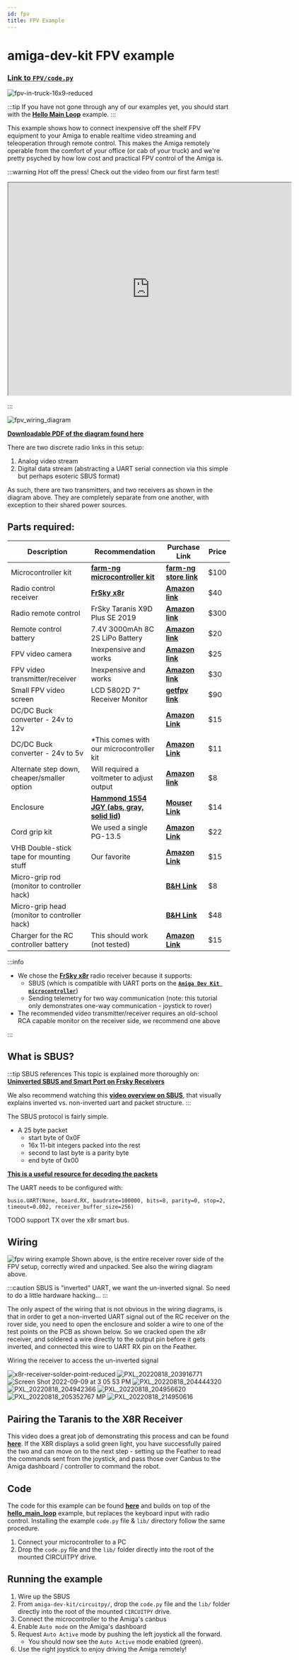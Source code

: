 ```yaml
---
id: fpv
title: FPV Example
---
```

# amiga-dev-kit FPV example

### [Link to `FPV/code.py`](https://github.com/farm-ng/amiga-dev-kit/blob/main/circuitpy/examples/FPV/code.py)


![fpv-in-truck-16x9-reduced](https://user-images.githubusercontent.com/11846963/185976329-c65208e1-a42a-436f-a191-9dcc57ecb354.jpg)

:::tip
If you have not gone through any of our examples yet, you should start with the [**Hello Main Loop**](./../hello_main_loop/) example.
:::

This example shows how to connect inexpensive off the shelf FPV equipment to your Amiga to enable realtime video streaming and teleoperation through remote control.
This makes the Amiga remotely operable from the comfort of your office (or cab of your truck) and we're pretty psyched by how low cost and practical FPV control of the Amiga is.

:::warning Hot off the press!
Check out the video from our first farm test!
<p align="center">
<iframe allowfullscreen="True" width="640" height="480" src="https://www.youtube.com/embed/tN20_CspsyU"></iframe>
</p>
:::

![fpv_wiring_diagram](https://user-images.githubusercontent.com/11846963/189413919-56a2f380-289e-4205-bcb4-e31cba84bda4.png)

[**Downloadable PDF of the diagram found here**](https://github.com/farm-ng/amiga-dev-kit/files/9537718/fpv_wiring_diagram.pdf)

There are two discrete radio links in this setup:
  1. Analog video stream
  2. Digital data stream (abstracting a UART serial connection via this simple but perhaps esoteric SBUS format)

As such, there are two transmitters, and two receivers as shown in the diagram above.  They are completely separate from one another, with exception to their shared power sources.


[//]: # (Wiring diagram https://lucid.app/lucidchart/7255e46a-d128-421e-9bc1-2329d3f280fa/edit?viewport_loc=285%2C-61%2C1837%2C2040%2C0_0&invitationId=inv_f69a2688-850c-4d8f-bfdb-c38752df5303#)



<!-- - Blog post about the project : -->

[//]: # (TODO - Add link to setting up the Feather with our recommended firmware)


## Parts required:
| Description                                  | Recommendation                                                                 | Purchase Link                                                                                                                                                                                                                                                                                                                                                                                                                                                                                                                        | Price |
| -------------------------------------------- | ------------------------------------------------------------------------------ | ------------------------------------------------------------------------------------------------------------------------------------------------------------------------------------------------------------------------------------------------------------------------------------------------------------------------------------------------------------------------------------------------------------------------------------------------------------------------------------------------------------------------------------ | ----- |
| Microcontroller kit                          | [**farm-ng microcontroller kit**](./../../mcu_kit/)                                | [**farm-ng store link**](https://farm-ng.com/products/microcontroller-kit)                                                                                                                                                                                                                                                                                                                                                                                                                                                               | $100  |
| Radio control receiver                       | [**FrSky x8r**](https://www.frsky-rc.com/product/x8r/)                             | [**Amazon link**](https://www.amazon.com/dp/B00RCAHHFM)                                                                                                                                                                                                                                                                                                                                                                                                                                                                                  | $40   |
| Radio remote control                         | FrSky Taranis X9D Plus SE 2019                                                 | [**Amazon link**](https://www.amazon.com/dp/B07VYRGB5Q)                                                                                                                                                                                                                                                                                                                                                                                                                                                                                  | $300  |
| Remote control battery                       | 7.4V 3000mAh 8C 2S LiPo Battery                                                | [**Amazon link**](https://www.amazon.com/Upgrade-3000mAh-Rechargeable-Radiolink-Transmitter/dp/B08FC4LWCG)                                                                                                                                                                                                                                                                                                                                                                                                                               | $20   |
| FPV video camera                             | Inexpensive and works                                                          | [**Amazon link**](https://www.amazon.com/dp/B06XPX18VY)                                                                                                                                                                                                                                                                                                                                                                                                                                                                                  | $25   |
| FPV video transmitter/receiver               | Inexpensive and works                                                          | [**Amazon link**](https://www.amazon.com/dp/B01FXGQ2KC)                                                                                                                                                                                                                                                                                                                                                                                                                                                                                  | $30   |
| Small FPV video screen                       | LCD 5802D 7" Receiver Monitor                                                  | [**getfpv link**](https://www.getfpv.com/fpv/fpv-monitors/eachine-7-lcd5802d-dvr-5-8ghz-40ch-fpv-monitor.html)                                                                                                                                                                                                                                                                                                                                                                                                                           | $90   |
| DC/DC Buck converter - 24v to 12v            |                                                                                | [**Amazon Link**](https://smile.amazon.com/Protooma-Voltage-Converter-Light%EF%BC%8CWaterproof-Transformer/dp/B0B1NRDTF5/ref=sr_1_1_sspa?crid=FDHT22Y0D5H1&keywords=24v+to+12v+converter+5a&qid=1662748022&sprefix=24v+to+12v+converter+5a%2Caps%2C107&sr=8-1-spons&psc=1&spLa=ZW5jcnlwdGVkUXVhbGlmaWVyPUExUlJMNjZRNFROMFVTJmVuY3J5cHRlZElkPUEwMzY4NzU5QlVNNlZFUzNKNjNIJmVuY3J5cHRlZEFkSWQ9QTA4NzcxMjEzSERJMFBGUUY0VDZKJndpZGdldE5hbWU9c3BfYXRmJmFjdGlvbj1jbGlja1JlZGlyZWN0JmRvTm90TG9nQ2xpY2s9dHJ1ZQ==)                                 | $15   |
| DC/DC Buck converter - 24v to 5v             | *This comes with our microcontroller kit                                       | [**Amazon Link**](https://smile.amazon.com/DROK-090581-Converter-Step-down-Transformer/dp/B00CE75K0W/ref=sr_1_3?crid=1X1SSEWY1TEG6&keywords=24v+to+5v+converter+5a&qid=1662748102&sprefix=24v+to+5v+converter+5a%2Caps%2C96&sr=8-3)                                                                                                                                                                                                                                                                                                      | $11   |
| Alternate step down, cheaper/smaller option  | Will required a voltmeter to adjust output                                     | [**Amazon link**](https://smile.amazon.com/Maxmoral-Converter-Adjustable-Step-Down-Regulator/dp/B07MKQXNWG/ref=sr_1_6?crid=1ZJ4Z4GBUV64E&keywords=24v+to+5v+adjustable+step+down&qid=1662748233&sprefix=24v+to+5v+adjustable+step+down%2Caps%2C87&sr=8-6)                                                                                                                                                                                                                                                                                | $8    |
| Enclosure                                    | [**Hammond 1554 JGY (abs, gray, solid lid)**](https://www.hammfg.com/part/1554JGY) | [**Mouser Link**](https://www.mouser.com/ProductDetail/Hammond-Manufacturing/1554JGY?qs=FmjOKN4Os87trO9vnjsZvg%3D%3D)                                                                                                                                                                                                                                                                                                                                                                                                                    | $14   |
| Cord grip kit                                | We used a single PG-13.5                                                       | [**Amazon Link**](https://smile.amazon.com/MAKERELE-Electrical-NPT-Waterproof-Connector/dp/B08R86BHBC/ref=sr_1_5?crid=2SYJ7I6BJ0HZT&keywords=cord+grip+kit&qid=1662750051&sprefix=cord+grip+kit%2Caps%2C142&sr=8-5)                                                                                                                                                                                                                                                                                                                      | $22   |
| VHB Double-stick tape for mounting stuff     | Our favorite                                                                   | [**Amazon Link**](https://smile.amazon.com/Width-Length-Black-Multipurpose-Double/dp/B07K4PQG8P/ref=sxts_rp_s_1_0?content-id=amzn1.sym.14b5a3ec-ddf3-42f1-bf1e-8515f8d25a34%3Aamzn1.sym.14b5a3ec-ddf3-42f1-bf1e-8515f8d25a34&crid=QLFBHDQ2W1UQ&cv_ct_cx=vhb&keywords=vhb&pd_rd_i=B07K4PQG8P&pd_rd_r=b76fadc2-12af-4732-8736-b46b4aa63cac&pd_rd_w=WnaiQ&pd_rd_wg=USSdg&pf_rd_p=14b5a3ec-ddf3-42f1-bf1e-8515f8d25a34&pf_rd_r=WDNTEH07SBH1HZZ0N2AV&psc=1&qid=1662749091&sprefix=vhb%2Caps%2C99&sr=1-1-f0029781-b79b-4b60-9cb0-eeda4dea34d6) | $15   |
| Micro-grip rod (monitor to controller hack)  |                                                                                | [**B&H Link**](https://www.bhphotovideo.com/c/product/686707-REG/Matthews_350602_5_4_101mm_Rod_for.html)                                                                                                                                                                                                                                                                                                                                                                                                                                 | $8    |
| Micro-grip head (monitor to controller hack) |                                                                                | [**B&H Link**](https://www.bhphotovideo.com/c/product/686694-REG/Matthews_350604_MICROgrip_Head.html)                                                                                                                                                                                                                                                                                                                                                                                                                                    | $48   |
| Charger for the RC controller battery | This should work (not tested) | [**Amazon Link**](https://smile.amazon.com/Battery-Charger-400-700mA-Charging-Converter/dp/B0833LVMYP/ref=sr_1_8?crid=11CS4L438QUDT&keywords=charger%2Bfor%2BRC%2Bbattery&qid=1663947279&sprefix=charger%2Bfor%2Brc%2Bbattery%2B%2Caps%2C105&sr=8-8&th=1)| $15 |


:::info
- We chose the [**FrSky x8r**](https://www.frsky-rc.com/product/x8r/) radio receiver because it supports:
  - SBUS (which is compatible with UART ports on the [**`Amiga Dev Kit microcontroller`**](./../../mcu_kit/))
  - Sending telemetry for two way communication (note: this tutorial only demonstrates one-way communication - joystick to rover)
- The recommended video transmitter/receiver requires an old-school RCA capable monitor on the receiver side, we recommend one above

:::

## What is SBUS?

:::tip SBUS references
This topic is explained more thoroughly on: [**Uninverted SBUS and Smart Port on Frsky Receivers**](https://oscarliang.com/uninverted-sbus-smart-port-frsky-receivers/)

We also recommend watching this [**video overview on SBUS**](https://youtu.be/IqLUHj7nJhI?t=398), that visually explains inverted vs. non-inverted uart and packet structure.
:::

The SBUS protocol is fairly simple.
- A 25 byte packet
  - start byte of 0x0F
  - 16x 11-bit integers packed into the rest
  - second to last byte is a parity byte
  - end byte of 0x00

[**This is a useful resource for decoding the packets**](https://github.com/robotmaker/Real-time-graphical-representation-of-16-channel-S-BUS-protocol/blob/master/ProcessingSketch_SBUS_16_Channel_Simulation/ProcessingSketch_SBUS_16_Channel_Simulation.pde)

The UART needs to be configured with:

```
busio.UART(None, board.RX, baudrate=100000, bits=8, parity=0, stop=2, timeout=0.002, receiver_buffer_size=256)
```

TODO support TX over the x8r smart bus.

## Wiring
![fpv wiring example](https://user-images.githubusercontent.com/11846963/185976402-ff8c4c77-5a08-42b0-865f-d2840fc0b960.jpg)
Shown above, is the entire receiver rover side of the FPV setup, correctly wired and unpacked.  See also the wiring diagram above.

:::caution
SBUS is "inverted" UART, we want the un-inverted signal.  So need to do a little hardware hacking...
:::

The only aspect of the wiring that is not obvious in the wiring diagrams, is that in order to get a non-inverted UART signal out of the RC receiver on the rover side, you need to open the enclosure and solder a wire to one of the test points on the PCB as shown below.
So we cracked open the x8r receiver, and soldered a wire directly to the output pin before it gets inverted, and connected this wire to UART RX pin on the Feather.

Wiring the receiver to access the un-inverted signal

![x8r-receiver-solder-point-reduced](https://user-images.githubusercontent.com/11846963/185978326-a21598e7-fe93-4c99-9ff3-f3b047d586e6.jpg)
![PXL_20220818_203916771](https://user-images.githubusercontent.com/11846963/189423705-24bb368b-8c13-45d8-be74-0e669eb1beeb.jpg)
![Screen Shot 2022-09-09 at 3 05 53 PM](https://user-images.githubusercontent.com/11846963/189425493-3af80193-146f-489d-b39b-0564f36833d5.png)
![PXL_20220818_204444320](https://user-images.githubusercontent.com/11846963/189423940-6301bd71-0593-43b9-9538-9274c8a51a91.jpg)
![PXL_20220818_204942366](https://user-images.githubusercontent.com/11846963/189423987-959061a7-e64f-4df4-a1ac-faf78f344d7c.jpg)
![PXL_20220818_204956620](https://user-images.githubusercontent.com/11846963/189424014-1df454db-47b3-4b6a-91e1-1086146aac36.jpg)
![PXL_20220818_205352767 MP](https://user-images.githubusercontent.com/11846963/189424121-08097680-0b4f-4d71-b3e4-7da41642a83c.jpg)
![PXL_20220818_214950616](https://user-images.githubusercontent.com/11846963/189424474-78269f8e-f0f0-421d-b0b6-20d15e67e7b1.jpg)

## Pairing the Taranis to the X8R Receiver
This video does a great job of demonstrating this process and can be found [**here**](https://youtu.be/xL1QglHdlYc?t=114).  If the X8R displays a solid green light, you have successfully paired the two and can move on to the next step - setting up the Feather to read the commands sent from the joystick, and pass those over Canbus to the Amiga dashboard / controller to command the robot.

## Code

The code for this example can be found [**here**](https://github.com/farm-ng/amiga-dev-kit/tree/main/circuitpy/examples/FPV) and builds on top of the [**hello_main_loop**](./../hello_main_loop/) example, but replaces the keyboard input with radio control.
Installing the example `code.py` file & `lib/` directory follow the same procedure.

1. Connect your microcontroller to a PC
2. Drop the `code.py` file and the `lib/` folder directly into the root of the mounted CIRCUITPY drive.

## Running the example

1. Wire up the SBUS
2. From `amiga-dev-kit/circuitpy/`, drop the `code.py` file and the `lib/` folder directly into the root of the mounted `CIRCUITPY` drive.
3. Connect the microcontroller to the Amiga's canbus
4. Enable `Auto mode` on the Amiga's dashboard
5. Request `Auto Active` mode by pushing the left joystick all the forward.
   - You should now see the `Auto Active` mode enabled (green).
7. Use the right joystick to enjoy driving the Amiga remotely!
